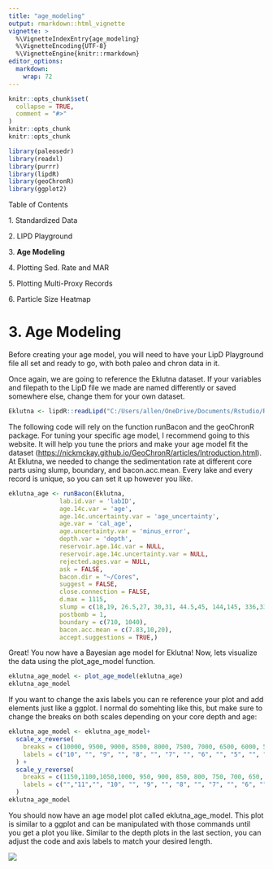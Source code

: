 ```yaml
---
title: "age_modeling"
output: rmarkdown::html_vignette
vignette: >
  %\VignetteIndexEntry{age_modeling}
  %\VignetteEncoding{UTF-8}
  %\VignetteEngine{knitr::rmarkdown}
editor_options: 
  markdown: 
    wrap: 72
---
```


```r
knitr::opts_chunk$set(
  collapse = TRUE,
  comment = "#>"
)
knitr::opts_chunk
knitr::opts_chunk
```

```r
library(paleosedr)
library(readxl)
library(purrr)
library(lipdR)
library(geoChronR)
library(ggplot2)
```

Table of Contents

1\. Standardized Data

2\. LIPD Playground

3\. **Age Modeling**

4\. Plotting Sed. Rate and MAR

5\. Plotting Multi-Proxy Records

6\. Particle Size Heatmap

# 3. Age Modeling

Before creating your age model, you will need to have your LipD
Playground file all set and ready to go, with both paleo and chron data
in it.

Once again, we are going to reference the Eklutna dataset. If your
variables and filepath to the LipD file we made are named differently or
saved somewhere else, change them for your own dataset.

```r
Eklutna <- lipdR::readLipd("C:/Users/allen/OneDrive/Documents/Rstudio/Rstudio/paleosedr/extdata/eklutna.allen.2024.lpd")
```

The following code will rely on the function runBacon and the geoChronR
package. For tuning your specific age model, I recommend going to this
website. It will help you tune the priors and make your age model fit
the dataset
(<https://nickmckay.github.io/GeoChronR/articles/Introduction.html>). At
Eklutna, we needed to change the sedimentation rate at different core
parts using slump, boundary, and bacon.acc.mean. Every lake and every
record is unique, so you can set it up however you like.

```r
eklutna_age <- runBacon(Eklutna,
              lab.id.var = 'labID',
              age.14c.var = 'age', 
              age.14c.uncertainty.var = 'age_uncertainty',
              age.var = 'cal_age', 
              age.uncertainty.var = 'minus_error', 
              depth.var = 'depth', 
              reservoir.age.14c.var = NULL, 
              reservoir.age.14c.uncertainty.var = NULL, 
              rejected.ages.var = NULL,
              ask = FALSE,
              bacon.dir = "~/Cores",
              suggest = FALSE,
              close.connection = FALSE,
              d.max = 1115,
              slump = c(18,19, 26.5,27, 30,31, 44.5,45, 144,145, 336,337, 438,439, 747,748),
              postbomb = 1,
              boundary = c(710, 1040),
              bacon.acc.mean = c(7.83,10,20),
              accept.suggestions = TRUE,)
```

Great! You now have a Bayesian age model for Eklutna! Now, lets
visualize the data using the plot_age_model function.

```r
eklutna_age_model <- plot_age_model(eklutna_age)
eklutna_age_model
```
If you want to change the axis labels you can re reference your plot and add elements just like a ggplot. I normal do somehting like this, but make sure to change the breaks on both scales depending on your core depth and age:
```r
eklutna_age_model <- eklutna_age_model+
  scale_x_reverse(
    breaks = c(10000, 9500, 9000, 8500, 8000, 7500, 7000, 6500, 6000, 5500, 5000, 4500, 4000, 3500, 3000, 2500, 2000, 1500, 1000, 500, 0),
    labels = c("10", "", "9", "", "8", "", "7", "", "6", "", "5", "", "4", "", "3", "", "2", "", "1", "", "0")
  ) +
  scale_y_reverse(
    breaks = c(1150,1100,1050,1000, 950, 900, 850, 800, 750, 700, 650, 600, 550, 500, 450, 400, 350, 300, 250, 200, 150, 100, 50, 0),
    labels = c("","11","", "10", "", "9", "", "8", "", "7", "", "6", "", "5", "", "4", "", "3", "", "2", "", "1", "", "0")
  ) 
eklutna_age_model
```


You should now have an age model plot called eklutna_age_model. This
plot is similar to a ggplot and can be manipulated with those commands
until you get a plot you like. Similar to the depth plots in the last
section, you can adjust the code and axis labels to match your desired
length.

![](images/age_model.png)

